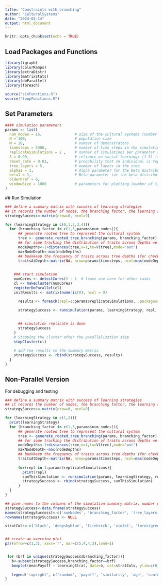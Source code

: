 ```yaml
---
title: "Constraints with branching"
author: "CulturalSystems"
date: "2024-02-14"
output: html_document
---
```


```r
knitr::opts_chunk$set(echo = TRUE)
```

## Load Packages and Functions

```r
library(igraph)
library(colorRamps)
library(extraDistr)
library(matrixStats)
library(doParallel)
library(foreach)

source("simFunctions.R")
source("loopFunctions.R")
```

## Set Parameters

```r
#### simulation parameters
params <- list(
  num_nodes = 16,               # size of the cultural systems (number of nodes)
  N = 100,                      # population size
  M = 10,                       # number of demonstrators
  timesteps = 5000,             # number of time steps in the simulation
  replicateSimulations = 2 ,    # number of simulations per parameter setting
  S = 0.99,                     # reliance on social learning; (1-S) is innovation rate
  reset_rate = 0.01,            # probability that an individual is replaced by a naive individual
  tree_layers = 5,              # number of layers in the tree
  alpha1 = 1,                   # Alpha parameter for the beta distribution used to generate the tree
  beta1 = 1,                    # Beta parameter for the beta distribution used to generate the tree 
  olderPref = 0,                
  windowSize = 1000             # parameters for plotting (number of time steps per printing event frequencies)
)


``` 

 ## Run Simulation

```r
### define a summary matrix with success of learning strategies
## it records the number of nodes, the branching factor, the learning strategy, the simulation replicates, and the mean payoff
strategySuccess<-matrix(nrow=0, ncol=9)

for (learningStrategy in c(0,1,2,3,4)){
  for (branching_factor in c(1,3,params$num_nodes)){
      ## generate rooted tree to represent the cultural system
      tree <- generate_rooted_tree_branching(params, branching_factor)
      ## for some tracking the distribution of traits across depths we need to know the depth of each node			
      nodeDepths<-1+distances(tree,v=1,to=V(tree),mode="out")
      maxNodeDepth<-max(nodeDepths)
      ## bookkeep the frequency of traits across tree depths (for checking stability over time)
      traitsAtDepth<-matrix(NA, nrow=params$timesteps, ncol=max(nodeDepths))
      
    
    ### start simulation
    numCores <- detectCores() - 1  # leave one core for other tasks
    cl <- makeCluster(numCores)
    registerDoParallel(cl)
    initResults <- matrix(numeric(0), ncol = 9) 

      results <- foreach(repl=1:params$replicateSimulations, .packages=c('igraph'), .combine='combineResults', .init=initResults) %dopar% {
 
      strategySuccess <- runsimulation(params, learningStrategy, repl, tree)

 
      ## simulation replicate is done
      strategySuccess
    }
    # Stopping the cluster after the parallelization step 
    stopCluster(cl)
     
    # add the results to the summary matrix
    strategySuccess <- rbind(strategySuccess, results)
  }
}
```
## Non-Parallel Version
For debugging and testing

```r
### define a summary matrix with success of learning strategies
## it records the number of nodes, the branching factor, the learning strategy, the simulation replicates, and the mean payoff
strategySuccess<-matrix(nrow=0, ncol=9)

for (learningStrategy in c(1,2)){
  print(learningStrategy)
  for (branching_factor in c(1,3,params$num_nodes)){
      ## generate rooted tree to represent the cultural system
      tree <- generate_rooted_tree_branching(params, branching_factor)
      ## for some tracking the distribution of traits across depths we need to know the depth of each node			
      nodeDepths<-1+distances(tree,v=1,to=V(tree),mode="out")
      maxNodeDepth<-max(nodeDepths)
      ## bookkeep the frequency of traits across tree depths (for checking stability over time)
      traitsAtDepth<-matrix(NA, nrow=params$timesteps, ncol=max(nodeDepths))
      
      for(repl in 1:params$replicateSimulations){
        print(repl)
        sumThisSimulation <- runsimulation(params, learningStrategy, repl, tree)
        strategySuccess <- rbind(strategySuccess, sumThisSimulation)
      }
  }
}
```


```r
## give names to the columns of the simulation summary matrix: number of nodes, the branching factor, the learning strategy, the simulation replicates, and the mean payoff
strategySuccess<-data.frame(strategySuccess)
names(strategySuccess)<-c('numNodes', 'branching_factor', 'tree_layers', 'alpha', 'beta', 'learningStrat', 'olderPref', 'repl', 'meanPayoff')
rownames(strategySuccess) <- NULL

stratCols<-c('black', 'deepskyblue', 'firebrick', 'violet', 'forestgreen')


## create an overview plot
par(mfrow=c(1,3), xaxs='r', mar=c(5,4,4,2),lend=1)


 for (brf in unique(strategySuccess$branching_factor)){
   b<-subset(strategySuccess,branching_factor==brf)
   boxplot(meanPayoff ~ learningStrat, data=b, col=stratCols, ylim=c(0,1.5))
  
   legend('topright', c('random', 'payoff', 'similarity', 'age', 'conformity'), col=stratCols, pch=15:19)
}

```


